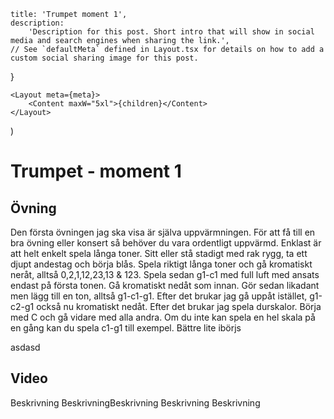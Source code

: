 
<!--
    NOTE: To publish a post, make a copy of this file and save it in the same folder.
    The filename will be determine the post url:
        - `example.mdx` will for example be published under `futurevisions.earth/news/example`
        - `your-post.mdx` will be published under `futurevisions.earth/news/your-post`
        - and so on
-->

    title: 'Trumpet moment 1',
    description:
        'Description for this post. Short intro that will show in social media and search engines when sharing the link.',
    // See `defaultMeta` defined in Layout.tsx for details on how to add a custom social sharing image for this post.
}

<!--
    NOTE: Only `.mdx` posts with a default export will be published.
    NOTE: To save a post as a draft without publishing it, it's possible to comment out the file
-->

    <Layout meta={meta}>
        <Content maxW="5xl">{children}</Content>
    </Layout>
)

# Trumpet - moment 1

## Övning

Den första övningen jag ska visa är själva uppvärmningen. För att få till en bra övning eller konsert så behöver du vara ordentligt uppvärmd. Enklast är att helt enkelt spela långa toner. Sitt eller stå stadigt med rak rygg, ta ett djupt andestag och börja blås. Spela riktigt långa toner och gå kromatiskt neråt, alltså 0,2,1,12,23,13 & 123. Spela sedan g1-c1 med full luft med ansats endast på första tonen. Gå kromatiskt nedåt som innan. Gör sedan likadant men lägg till en ton, alltså g1-c1-g1. Efter det brukar jag gå uppåt istället, g1-c2-g1 också nu kromatiskt nedåt.
Efter det brukar jag spela durskalor. Börja med C och gå vidare med alla andra. Om du inte kan spela en hel skala på en gång kan du spela c1-g1 till exempel. Bättre lite ibörjs

asdasd

## Video

Beskrivning BeskrivningBeskrivning Beskrivning Beskrivning
